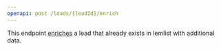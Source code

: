 ```yaml
---
openapi: post /leads/{leadId}/enrich
---
```


This endpoint [enriches](/api-reference/objects-definitions/enrich) a lead that already exists in lemlist with additional data.